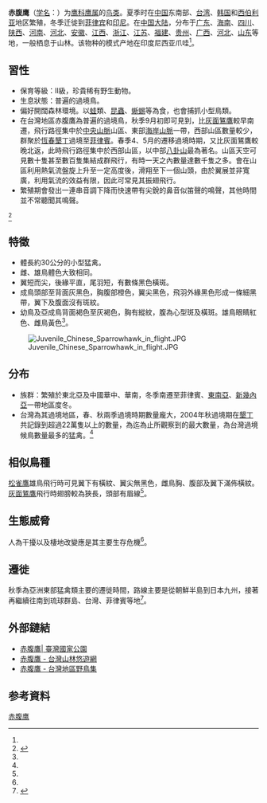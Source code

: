 {{speciesbox
| name = 赤腹鹰
| status = LC 
| status_system = iucn3.1
| status_ref = <ref>{{IUCN2008 | assessors=BirdLife International | year=2008 | title=Accipiter soloensis | id=144398 | downloaded=19 February 2009}}</ref>
| image = AccipiterSoloensisKeulemans.jpg
| image_caption = 由{{le|John Gerrard Keulemans}}於1874年繪製
| image_width = 200 px
| genus = Accipiter
| species = soloensis
| authority = (Horsfield，1982年)<ref name='id1485'>{{cite web| url =http://www.bioinfo.cn/db05/BjdwSpecies.php?action=view&id=1485| title =赤腹鹰| work =《中国动物物种编目数据库》| publisher =中国科学院微生物研究所| author =中国科学院动物研究所| accessdate =2009-04-04| language =zh-hans| deadurl =yes| archiveurl =https://web.archive.org/web/20160305040230/http://www.bioinfo.cn/db05/BjdwSpecies.php?action=view&id=1485| archivedate =2016-03-05}}</ref>
}}
{{commons category|Accipiter soloensis}}
{{species|Accipiter soloensis}}
'''赤腹鹰'''（[[学名|学名]]：{{lang|la|''Accipiter soloensis''}}）为[[鹰科|鹰科]][[鹰属|鹰属]]的[[鸟类|鸟类]]。夏季时在[[中国|中国]]东南部、[[台湾|台湾]]、[[韩国|韩国]]和[[西伯利亚|西伯利亚]]地区繁殖，冬季迁徙到[[菲律宾|菲律宾]]和[[印尼|印尼]]。在[[中国大陆|中国大陆]]，分布于[[广东|广东]]、[[海南|海南]]、[[四川|四川]]、[[陕西|陕西]]、[[河南|河南]]、[[河北|河北]]、[[安徽|安徽]]、[[江西|江西]]、[[浙江|浙江]]、[[江苏|江苏]]、[[福建|福建]]、[[贵州|贵州]]、[[广西|广西]]、[[河北|河北]]、[[山东|山东]]等地，一般栖息于山林。该物种的模式产地在印度尼西亚爪哇<ref name='id1485'/>。

== 習性 ==
* 保育等級：II級，珍貴稀有野生動物。
* 生息狀態：普遍的過境鳥。
* 偏好開闊森林環境。以[[蛙|蛙]]類、[[昆蟲|昆蟲]]、[[蜥蜴|蜥蜴]]等為食，也會捕抓小型鳥類。
* 在台灣地區赤腹鷹為普遍的過境鳥，秋季9月初即可見到，比[[灰面鵟鷹|灰面鵟鷹]]較早南遷，飛行路徑集中於[[中央山脈|中央山脈]]山區、東部[[海岸山脈|海岸山脈]]一帶，西部山區數量較少，群聚於[[恆春鎮|恆春]][[墾丁|墾丁]]過境至[[菲律賓|菲律賓]]。春季4、5月的遷移過境時期，又比灰面鵟鷹較晚北返，此時飛行路徑集中於西部山區，以中部[[八卦山|八卦山]]最為著名。山區天空可見數十隻甚至數百隻集結成群飛行，有時一天之內數量達數千隻之多。會在山區利用熱氣流盤旋上升至一定高度後，滑翔至下一個山頭，由於翼展並非寬廣，利用氣流的效益有限，因此可常見其振翅飛行。
* 繁殖期會發出一連串音調下降而快速帶有尖銳的鼻音似笛聲的鳴聲，其他時間並不常聽聞其鳴聲。

<ref name="culture_Accipiter_soloensis">{{cite web | url = http://nrch.culture.tw/twpedia.aspx?id=10973 | title = 赤腹鹰 | work =  | publisher = 文化部 | author = 吳建龍 | date = 2009年9月9日 | language = zh-hant | access-date = 2015年11月4日 | archive-date = 2016年3月7日 | archive-url = https://web.archive.org/web/20160307024826/http://nrch.culture.tw/twpedia.aspx?id=10973 | dead-url = no }}</ref>

== 特徵 ==
* 體長約30公分的小型猛禽。
* 雌、雄鳥體色大致相同。
* 翼短而尖，後緣平直，尾羽短，有數條黑色橫斑。
* 成鳥頭部至背面灰黑色，胸腹部橙色，翼尖黑色，飛羽外緣黑色形成一條細黑帶，翼下及腹面沒有斑紋。
* 幼鳥及亞成鳥背面褐色至灰褐色，胸有縱紋，腹為心型斑及橫斑。雄鳥眼睛紅色、雌鳥黃色<ref name="culture_Accipiter_soloensis"/>。
[[File:Juvenile_Chinese_Sparrowhawk_in_flight.JPG|thumb]]

== 分布 ==
* 族群：繁殖於東北亞及中國華中、華南，冬季南遷至菲律賓、[[東南亞|東南亞]]、[[新幾內亞|新幾內亞]]一帶地區度冬。
* 台灣為其過境地區，春、秋兩季過境時期數量龐大，2004年秋過境期在[[墾丁|墾丁]]共記錄到超過22萬隻以上的數量，為迄為止所觀察到的最大數量，為台灣過境候鳥數量最多的猛禽。<ref name="culture_Accipiter_soloensis" />

== 相似鳥種 ==
[[松雀鷹|松雀鷹]]雄鳥飛行時可見翼下有橫紋、翼尖無黑色，雌鳥胸、腹部及翼下滿佈橫紋。[[灰面鵟鷹|灰面鵟鷹]]飛行時翅膀較為狹長，頭部有眉線<ref name="culture_Accipiter_soloensis"/>。

== 生態威脅 ==
人為干擾以及棲地改變應是其主要生存危機<ref name="culture_Accipiter_soloensis"/>。

== 遷徙 ==
秋季為亞洲東部猛禽類主要的遷徙時間，路線主要是從朝鮮半島到日本九州，接著再繼續往南到琉球群島、台灣、菲律賓等地<ref name="libertytimes">{{cite web| url =http://iservice.libertytimes.com.tw/liveNews/news.php?no=864654&type=%E7%94%9F%E6%B4%BB&Slots=Live| title =赤腹鷹過境 揭墾丁猛禽季序幕| work =| publisher =自由電子報| author =蔡乙榮| date =2013年9月4日}}{{dead link|date=2018年4月 |bot=InternetArchiveBot |fix-attempted=yes }}</ref>。

== 外部鏈結 ==
* [http://np.cpami.gov.tw/chinese/index.php?option=com_content&view=article&id=3506:2010-07-14-03-57-31&catid=24:2009-07-06-08-27-16&Itemid=34 赤腹鷹| 臺灣國家公園] {{Wayback|url=http://np.cpami.gov.tw/chinese/index.php?option=com_content&view=article&id=3506:2010-07-14-03-57-31&catid=24:2009-07-06-08-27-16&Itemid=34 |date=20171019070421 }}
* [https://web.archive.org/web/20171018223018/http://recreation.forest.gov.tw/lib/lib_3_4_1.aspx?bio_id=98 赤腹鷹 - 台灣山林悠遊網]
* [http://1.34.231.168/birds/Birds鳥類/Accipitriformes鷹形目/Accipitridae鷹科/Accipiter_soloensis赤腹鷹/ 赤腹鷹 - 台灣地區野鳥集]

== 参考資料 ==
{{reflist}}
{{Taxonbar|from=Q128029}}

{{DEFAULTSORT:赤腹鹰}}
[[Category:鹰属|赤腹鹰]]